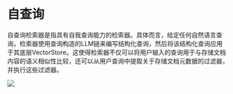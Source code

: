# 自查询

自查询检索器是指具有自我查询能力的检索器。具体而言，给定任何自然语言查询，检索器使用查询构造的LLM链来编写结构化查询，然后将该结构化查询应用于其底层VectorStore。这使得检索器不仅可以将用户输入的查询用于与存储文档内容的语义相似性比较，还可以从用户查询中提取关于存储文档元数据的过滤器，并执行这些过滤器。

![](https://drive.google.com/uc?id=1OQUN-0MJcDUxmPXofgS7MqReEs720pqS)


<Example/>
